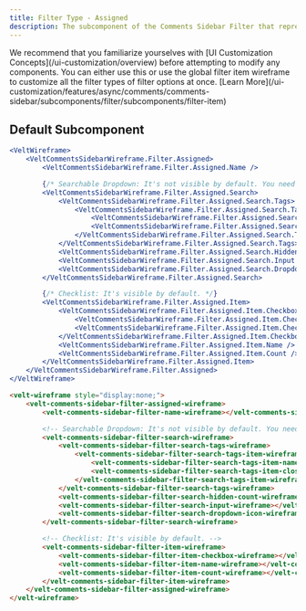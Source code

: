 ```yaml
---
title: Filter Type - Assigned
description: The subcomponent of the Comments Sidebar Filter that represents the Tagged filter
---
```


<Note>
We recommend that you familiarize yourselves with [UI Customization Concepts](/ui-customization/overview) before attempting to modify any components.
</Note>

<Warning>
You can either use this or use the global filter item wireframe to customize all the filter types of filter options at once. [Learn More](/ui-customization/features/async/comments/comments-sidebar/subcomponents/filter/subcomponents/filter-item)
</Warning>

## Default Subcomponent

<RequestExample>

```jsx React / Next.js
<VeltWireframe>
    <VeltCommentsSidebarWireframe.Filter.Assigned>
        <VeltCommentsSidebarWireframe.Filter.Assigned.Name />

        {/* Searchable Dropdown: It's not visible by default. You need to add the wireframe to the sidebar. */}
        <VeltCommentsSidebarWireframe.Filter.Assigned.Search>
            <VeltCommentsSidebarWireframe.Filter.Assigned.Search.Tags>
                <VeltCommentsSidebarWireframe.Filter.Assigned.Search.Tags.Item>
                    <VeltCommentsSidebarWireframe.Filter.Assigned.Search.Tags.Item.Name />
                    <VeltCommentsSidebarWireframe.Filter.Assigned.Search.Tags.Item.Close />
                </VeltCommentsSidebarWireframe.Filter.Assigned.Search.Tags.Item>
            </VeltCommentsSidebarWireframe.Filter.Assigned.Search.Tags>
            <VeltCommentsSidebarWireframe.Filter.Assigned.Search.HiddenCount />
            <VeltCommentsSidebarWireframe.Filter.Assigned.Search.Input />
            <VeltCommentsSidebarWireframe.Filter.Assigned.Search.DropdownIcon />
        </VeltCommentsSidebarWireframe.Filter.Assigned.Search>

        {/* Checklist: It's visible by default. */}
        <VeltCommentsSidebarWireframe.Filter.Assigned.Item>
            <VeltCommentsSidebarWireframe.Filter.Assigned.Item.Checkbox>
                <VeltCommentsSidebarWireframe.Filter.Assigned.Item.Checkbox.Checked />
                <VeltCommentsSidebarWireframe.Filter.Assigned.Item.Checkbox.Unchecked />
            </VeltCommentsSidebarWireframe.Filter.Assigned.Item.Checkbox>
            <VeltCommentsSidebarWireframe.Filter.Assigned.Item.Name />
            <VeltCommentsSidebarWireframe.Filter.Assigned.Item.Count />
        </VeltCommentsSidebarWireframe.Filter.Assigned.Item>
    </VeltCommentsSidebarWireframe.Filter.Assigned>
</VeltWireframe>
```


```HTML HTML  
<velt-wireframe style="display:none;">
    <velt-comments-sidebar-filter-assigned-wireframe>
        <velt-comments-sidebar-filter-name-wireframe></velt-comments-sidebar-filter-name-wireframe>

        <!-- Searchable Dropdown: It's not visible by default. You need to add the wireframe to the sidebar. -->
        <velt-comments-sidebar-filter-search-wireframe>
            <velt-comments-sidebar-filter-search-tags-wireframe>
                <velt-comments-sidebar-filter-search-tags-item-wireframe>
                    <velt-comments-sidebar-filter-search-tags-item-name-wireframe></velt-comments-sidebar-filter-search-tags-item-name-wireframe>
                    <velt-comments-sidebar-filter-search-tags-item-close-wireframe></velt-comments-sidebar-filter-search-tags-item-close-wireframe>
                </velt-comments-sidebar-filter-search-tags-item-wireframe>
            </velt-comments-sidebar-filter-search-tags-wireframe>
            <velt-comments-sidebar-filter-search-hidden-count-wireframe></velt-comments-sidebar-filter-search-hidden-count-wireframe>
            <velt-comments-sidebar-filter-search-input-wireframe></velt-comments-sidebar-filter-search-input-wireframe>
            <velt-comments-sidebar-filter-search-dropdown-icon-wireframe></velt-comments-sidebar-filter-search-dropdown-icon-wireframe>
        </velt-comments-sidebar-filter-search-wireframe>

        <!-- Checklist: It's visible by default. -->
        <velt-comments-sidebar-filter-item-wireframe>
            <velt-comments-sidebar-filter-item-checkbox-wireframe></velt-comments-sidebar-filter-item-checkbox-wireframe>
            <velt-comments-sidebar-filter-item-name-wireframe></velt-comments-sidebar-filter-item-name-wireframe>
            <velt-comments-sidebar-filter-item-count-wireframe></velt-comments-sidebar-filter-item-count-wireframe>
        </velt-comments-sidebar-filter-item-wireframe>
    </velt-comments-sidebar-filter-assigned-wireframe>
</velt-wireframe>
```

</RequestExample>
